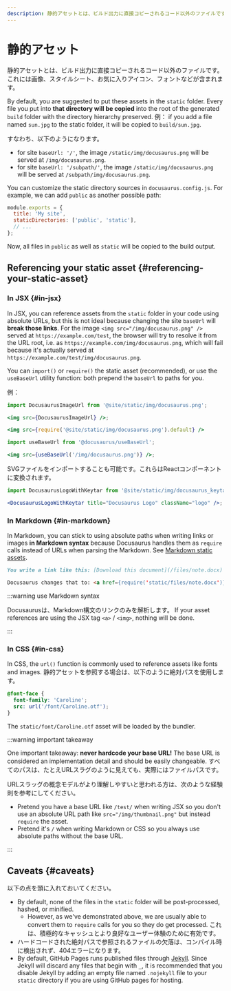 ```yaml
---
description: 静的アセットとは、ビルド出力に直接コピーされるコード以外のファイルです。 静的アセットの扱い方と、静的アセットを使用する最善の方法について説明します。
---
```


# 静的アセット

静的アセットとは、ビルド出力に直接コピーされるコード以外のファイルです。 これには画像、スタイルシート、お気に入りアイコン、フォントなどが含まれます。

By default, you are suggested to put these assets in the `static` folder. Every file you put into **that directory will be copied** into the root of the generated `build` folder with the directory hierarchy preserved. 例： if you add a file named `sun.jpg` to the static folder, it will be copied to `build/sun.jpg`.

すなわち、以下のようになります。

- for site `baseUrl: '/'`, the image `/static/img/docusaurus.png` will be served at `/img/docusaurus.png`.
- for site `baseUrl: '/subpath/'`, the image `/static/img/docusaurus.png` will be served at `/subpath/img/docusaurus.png`.

You can customize the static directory sources in `docusaurus.config.js`. For example, we can add `public` as another possible path:

```js title="docusaurus.config.js"
module.exports = {
  title: 'My site',
  staticDirectories: ['public', 'static'],
  // ...
};
```

Now, all files in `public` as well as `static` will be copied to the build output.

## Referencing your static asset {#referencing-your-static-asset}

### In JSX {#in-jsx}

In JSX, you can reference assets from the `static` folder in your code using absolute URLs, but this is not ideal because changing the site `baseUrl` will **break those links**. For the image `<img src="/img/docusaurus.png" />` served at `https://example.com/test`, the browser will try to resolve it from the URL root, i.e. as `https://example.com/img/docusaurus.png`, which will fail because it's actually served at `https://example.com/test/img/docusaurus.png`.

You can `import()` or `require()` the static asset (recommended), or use the `useBaseUrl` utility function: both prepend the `baseUrl` to paths for you.

例：

```jsx title="MyComponent.js"
import DocusaurusImageUrl from '@site/static/img/docusaurus.png';

<img src={DocusaurusImageUrl} />;
```

```jsx title="MyComponent.js"
<img src={require('@site/static/img/docusaurus.png').default} />
```

```jsx title="MyComponent.js"
import useBaseUrl from '@docusaurus/useBaseUrl';

<img src={useBaseUrl('/img/docusaurus.png')} />;
```

SVGファイルをインポートすることも可能です。これらはReactコンポーネントに変換されます。

```jsx title="MyComponent.js"
import DocusaurusLogoWithKeytar from '@site/static/img/docusaurus_keytar.svg';

<DocusaurusLogoWithKeytar title="Docusaurus Logo" className="logo" />;
```

### In Markdown {#in-markdown}

In Markdown, you can stick to using absolute paths when writing links or images **in Markdown syntax** because Docusaurus handles them as `require` calls instead of URLs when parsing the Markdown. See [Markdown static assets](./guides/markdown-features/markdown-features-assets.mdx).

```md
You write a link like this: [Download this document](/files/note.docx)

Docusaurus changes that to: <a href={require('static/files/note.docx')}>Download this document</a>
```

:::warning use Markdown syntax

Docusaurusは、Markdown構文のリンクのみを解析します。 If your asset references are using the JSX tag `<a>` / `<img>`, nothing will be done.

:::

### In CSS {#in-css}

In CSS, the `url()` function is commonly used to reference assets like fonts and images. 静的アセットを参照する場合は、以下のように絶対パスを使用します。

```css
@font-face {
  font-family: 'Caroline';
  src: url('/font/Caroline.otf');
}
```

The `static/font/Caroline.otf` asset will be loaded by the bundler.

:::warning important takeaway

One important takeaway: **never hardcode your base URL!** The base URL is considered an implementation detail and should be easily changeable. すべてのパスは、たとえURLスラグのように見えても、実際にはファイルパスです。

URLスラッグの概念モデルがより理解しやすいと思われる方は、次のような経験則を参考にしてください。

- Pretend you have a base URL like `/test/` when writing JSX so you don't use an absolute URL path like `src="/img/thumbnail.png"` but instead `require` the asset.
- Pretend it's `/` when writing Markdown or CSS so you always use absolute paths without the base URL.

:::

## Caveats {#caveats}

以下の点を頭に入れておいてください。

- By default, none of the files in the `static` folder will be post-processed, hashed, or minified.
  - However, as we've demonstrated above, we are usually able to convert them to `require` calls for you so they do get processed. これは、積極的なキャッシュとより良好なユーザー体験のために有効です。
- ハードコードされた絶対パスで参照されるファイルの欠落は、コンパイル時に検出されず、404エラーになります。
- By default, GitHub Pages runs published files through [Jekyll](https://jekyllrb.com/). Since Jekyll will discard any files that begin with `_`, it is recommended that you disable Jekyll by adding an empty file named `.nojekyll` file to your `static` directory if you are using GitHub pages for hosting.
